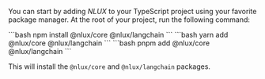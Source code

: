 
You can start by adding _NLUX_ to your TypeScript project using your favorite package manager.
At the root of your project, run the following command:

<Tabs groupId="package" queryString>
    <TabItem value="npm" label="NPM">
        ```bash
        npm install @nlux/core @nlux/langchain
        ```
    </TabItem>
    <TabItem value="yarn" label="Yarn">
        ```bash
        yarn add @nlux/core @nlux/langchain
        ```
    </TabItem>
    <TabItem value="pnpm" label="PNPM">
        ```bash
        pnpm add @nlux/core @nlux/langchain
        ```
    </TabItem>
</Tabs>

This will install the `@nlux/core` and `@nlux/langchain` packages.
